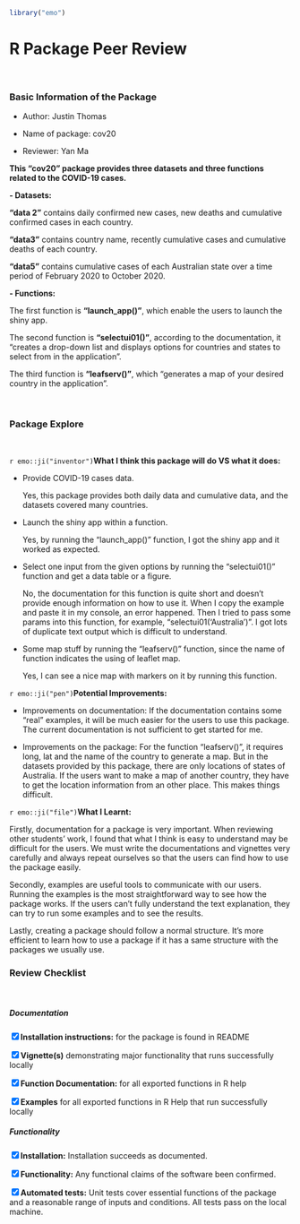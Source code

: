 ```r
library("emo")
```

<h1>R Package Peer Review</h1>
<br>


<h3>Basic Information of the Package</h3>

- Author: Justin Thomas

- Name of package: cov20

- Reviewer: Yan Ma

**This "cov20" package provides three datasets and three functions related to the COVID-19 cases.**

**- Datasets:**

**"data 2"** contains daily confirmed new cases, new deaths and cumulative confirmed cases in each country.

**"data3"** contains country name, recently cumulative cases and cumulative deaths of each country. 

**"data5"** contains cumulative cases of each Australian state over a time period of February 2020 to October 2020.

**- Functions:**

The first function is **"launch_app()"**, which enable the users to launch the shiny app.

The second function is **"selectui01()"**, according to the documentation, it "creates a drop-down list and displays options for countries and states to select from in the application".

The third function is **"leafserv()"**, which "generates a map of your desired country in the application". 

<br>

<h3>Package Explore</h3>
<br>

`r emo::ji("inventor")`**What I think this package will do VS what it does: **

- Provide COVID-19 cases data. 

  Yes, this package provides both daily data and cumulative data, and the datasets covered many countries.
  
- Launch the shiny app within a function.

  Yes, by running the "launch_app()" function, I got the shiny app and it worked as expected.
  
- Select one input from the given options by running the "selectui01()" function and get a data table or a figure.

  No, the documentation for this function is quite short and doesn't provide enough information on how to use it. When I copy the example and paste it in my console, an error happened. Then I tried to pass some params into this function, for example, "selectui01('Australia')". I got lots of duplicate text output which is difficult to understand.

- Some map stuff by running the "leafserv()" function, since the name of function indicates the using of leaflet map.

  Yes, I can see a nice map with markers on it by running this function.

`r emo::ji("pen")`**Potential Improvements:**

- Improvements on documentation: If the documentation contains some "real" examples, it will be much easier for the users to use this package. The current documentation is not sufficient to get started for me.

- Improvements on the package: For the function "leafserv()", it requires long, lat and the name of the country to generate a map. But in the datasets provided by this package, there are only locations of states of Australia. If the users want to make a map of another country, they have to get the location information from an other place. This makes things difficult.

`r emo::ji("file")`**What I Learnt:**

Firstly, documentation for a package is very important. When reviewing other students' work, I found that what I think is easy to understand may be difficult for the users. We must write the documentations and vignettes very carefully and always repeat ourselves so that the users can find how to use the package easily. 

Secondly, examples are useful tools to communicate with our users. Running the examples is the most straightforward way to see how the package works. If the users can't fully understand the text explanation, they can try to run some examples and to see the results.

Lastly, creating a package should follow a normal structure. It's more efficient to learn how to use a package if it has a same structure with the packages we usually use.

<h3>Review Checklist</h3>
<br>
<h5>Documentation</h5>
<input type="checkbox" checked>**Installation instructions:** for the package is found in README</input>

<input type="checkbox" checked>**Vignette(s)** demonstrating major functionality that runs successfully locally</input>

<input type="checkbox" checked>**Function Documentation:** for all exported functions in R help</input>

<input type="checkbox" checked>**Examples** for all exported functions in R Help that run successfully locally</input>

<h5>Functionality</h5>

<input type="checkbox" checked>**Installation:** Installation succeeds as documented.</input>

<input type="checkbox" checked>**Functionality:** Any functional claims of the software been confirmed.</input>

<input type="checkbox" checked>**Automated tests:** Unit tests cover essential functions of the package and a reasonable range of inputs and conditions. All tests pass on the local machine.</input>
